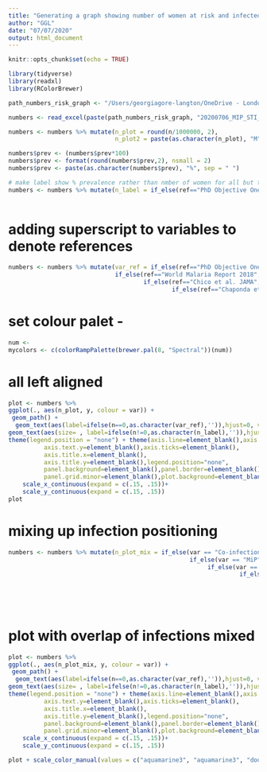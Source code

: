 ```yaml
---
title: "Generating a graph showing number of women at risk and infected with Mip and each cSTI/RTI"
author: "GGL"
date: "07/07/2020"
output: html_document
---
```


```r
knitr::opts_chunk$set(echo = TRUE)
```

```r
library(tidyverse)
library(readxl)
library(RColorBrewer)

```

```r
path_numbers_risk_graph <- "/Users/georgiagore-langton/OneDrive - London School of Hygiene and Tropical Medicine/PhD_1/R/20200706_number at risk flow diagram"
```

```r
numbers <- read_excel(paste(path_numbers_risk_graph, "20200706_MIP_STI_numbers_to_plot.xlsx", sep="/"))
```
```r
numbers <- numbers %>% mutate(n_plot = round(n/1000000, 2), 
                              n_plot2 = paste(as.character(n_plot), "M", sep=" "))
```

```r
numbers$prev <- (numbers$prev*100)
numbers$prev <- format(round(numbers$prev,2), nsmall = 2) 
numbers$prev <- paste(as.character(numbers$prev), "%", sep = " ")

# make label show % prevalence rather than nmber of women for all but total number at risk
numbers <- numbers %>% mutate(n_label = if_else(ref=="PhD Objective One", n_plot2, prev))
                                       
```

# adding superscript to variables to denote references
```r
numbers <- numbers %>% mutate(var_ref = if_else(ref=="PhD Objective One", paste(as.character(var), "*", sep=""),  
                              if_else(ref=="World Malaria Report 2018", paste(as.character(var), "**", sep=""), 
                                      if_else(ref=="Chico et al. JAMA", paste(as.character(var), "***", sep="" ), 
                                              if_else(ref=="Chaponda et al. ASTMH", paste(as.character(var), "****", sep=""), "NA")))))
```

# set colour palet -
```r
num <- 
mycolors <- c(colorRampPalette(brewer.pal(8, "Spectral"))(num))
```

# all left aligned
```r

plot <- numbers %>% 
ggplot(., aes(n_plot, y, colour = var)) +
 geom_path() +
  geom_text(aes(label=ifelse(n==0,as.character(var_ref),'')),hjust=0, vjust=-0.4) + 
geom_text(aes(size= , label=ifelse(n!=0,as.character(n_label),'')),hjust=0, vjust=1) + 
theme(legend.position = "none") + theme(axis.line=element_blank(),axis.text.x=element_blank(),
          axis.text.y=element_blank(),axis.ticks=element_blank(),
          axis.title.x=element_blank(),
          axis.title.y=element_blank(),legend.position="none",
          panel.background=element_blank(),panel.border=element_blank(),panel.grid.major=element_blank(),
          panel.grid.minor=element_blank(),plot.background=element_blank())+ 
    scale_x_continuous(expand = c(.15, .15))+ 
    scale_y_continuous(expand = c(.15, .15))
plot


```


# mixing up infection positioning
```r

numbers <- numbers %>% mutate(n_plot_mix = if_else(var == "Co-infection", n_plot + 20,
                                                   if_else(var == "MiP", n_plot + 30,
                                                        if_else(var == "BV", n_plot + 15, 
                                                                 if_else(var == "TV", n_plot + 22,
                                                                          if_else(var == "Chlamydia", n_plot + 25,
                                                                                   if_else(var == "Gonorrheae", n_plot + 10,
                                                                                       if_else(var == "Syphillis", n_plot + 12,
                                                                                               n_plot)))))))) %>%

```

# plot with overlap of infections mixed 

```r

plot <- numbers %>% 
ggplot(., aes(n_plot_mix, y, colour = var)) +
 geom_path() +
  geom_text(aes(label=ifelse(n==0,as.character(var_ref),'')),hjust=0, vjust=-0.4) + 
geom_text(aes(size= , label=ifelse(n!=0,as.character(n_label),'')),hjust=0, vjust=1) + 
theme(legend.position = "none") + theme(axis.line=element_blank(),axis.text.x=element_blank(),
          axis.text.y=element_blank(),axis.ticks=element_blank(),
          axis.title.x=element_blank(),
          axis.title.y=element_blank(),legend.position="none",
          panel.background=element_blank(),panel.border=element_blank(),panel.grid.major=element_blank(),
          panel.grid.minor=element_blank(),plot.background=element_blank())+ 
    scale_x_continuous(expand = c(.15, .15))+ 
    scale_y_continuous(expand = c(.15, .15))

plot + scale_color_manual(values = c("aquamarine3", "aquamarine3", "dodgerblue3", "dodgerblue3", "darkorange1", "aquamarine3", "dodgerblue3", "brown3", "dodgerblue3", "aquamarine3", "dodgerblue3"))


```
